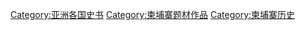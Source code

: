 {{Catnav|頁面分類|各種主題的頁面分類|按國家分類|各國歷史|柬埔寨历史}}
{{Catnav|頁面分類|历史|歷史學|史书}}
{{Catnav|頁面分類|历史|各國歷史|柬埔寨历史}}
{{Catnav|頁面分類|历史|各區域的歷史|亚洲历史|柬埔寨历史}}
{{Catnav|頁面分類|人类社会|社会科学|社会科学著作|史书}}
{{Catnav|頁面分類|人文學科|歷史學|史书}}

[[Category:亚洲各国史书|Category:亚洲各国史书]]
[[Category:柬埔寨题材作品|Category:柬埔寨题材作品]]
[[Category:柬埔寨历史|Category:柬埔寨历史]]